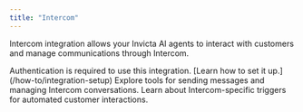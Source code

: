 ```yaml
---
title: "Intercom"
---
```


Intercom integration allows your Invicta AI agents to interact with customers and manage communications through Intercom.

<Note>
  Authentication is required to use this integration. [Learn how to set it
  up.](/how-to/integration-setup)
</Note>

<CardGroup cols={2}>
  <Card title="Intercom Tools" icon="wrench" href="/tools/intercom-tools">
    Explore tools for sending messages and managing Intercom conversations.
  </Card>
  <Card
    title="Intercom Triggers"
    icon="bell"
    href="/triggers/intercom-triggers"
  >
    Learn about Intercom-specific triggers for automated customer interactions.
  </Card>
</CardGroup>
